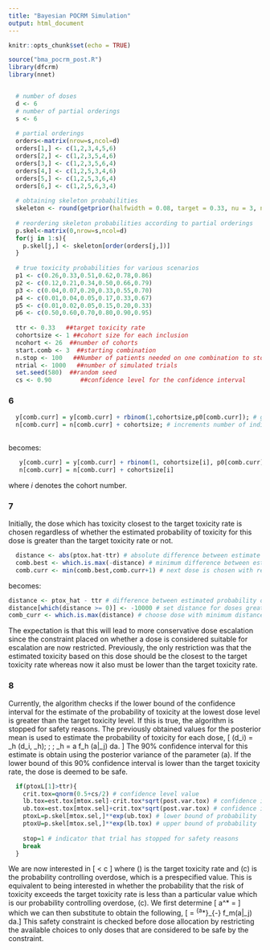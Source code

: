 ```yaml
---
title: "Bayesian POCRM Simulation"
output: html_document
---
```


```r
knitr::opts_chunk$set(echo = TRUE)
```

```r
source("bma_pocrm_post.R")
library(dfcrm)
library(nnet)


  # number of doses 
  d <- 6
  # number of partial orderings
  s <- 6
  
  # partial orderings 
  orders<-matrix(nrow=s,ncol=d)
  orders[1,] <- c(1,2,3,4,5,6)  
  orders[2,] <- c(1,2,3,5,4,6)  
  orders[3,] <- c(1,2,3,5,6,4)  
  orders[4,] <- c(1,2,5,3,4,6)  
  orders[5,] <- c(1,2,5,3,6,4)  
  orders[6,] <- c(1,2,5,6,3,4)
  
  # obtaining skeleton probabilities
  skeleton <- round(getprior(halfwidth = 0.08, target = 0.33, nu = 3, nlevel = 6), 2)
  
  # reordering skeleton probabilities according to partial orderings
  p.skel<-matrix(0,nrow=s,ncol=d)
  for(j in 1:s){
    p.skel[j,] <- skeleton[order(orders[j,])]
  }
  
  # true toxicity probabilities for various scenarios 
  p1 <- c(0.26,0.33,0.51,0.62,0.78,0.86)
  p2 <- c(0.12,0.21,0.34,0.50,0.66,0.79)
  p3 <- c(0.04,0.07,0.20,0.33,0.55,0.70)
  p4 <- c(0.01,0.04,0.05,0.17,0.33,0.67)
  p5 <- c(0.01,0.02,0.05,0.15,0.20,0.33)
  p6 <- c(0.50,0.60,0.70,0.80,0.90,0.95)
  
  ttr <- 0.33   ##target toxicity rate 
  cohortsize <- 1 ##cohort size for each inclusion
  ncohort <- 26  ##number of cohorts
  start.comb <- 3  ##starting combination
  n.stop <- 100   ##Number of patients needed on one combination to stop the trial
  ntrial <- 1000   ##number of simulated trials 
  set.seed(580)  ##random seed
  cs <- 0.90        ##confidence level for the confidence interval 

```

### 6
```r
  y[comb.curr] = y[comb.curr] + rbinom(1,cohortsize,p0[comb.curr]); # generates toxicity data at current dose
  n[comb.curr] = n[comb.curr] + cohortsize; # increments number of individuals assigned to current dose
    
```

becomes:

```r
   y[comb.curr] = y[comb.curr] + rbinom(1, cohortsize[i], p0[comb.curr])
   n[comb.curr] = n[comb.curr] + cohortsize[i]
```

where $i$ denotes the cohort number.

### 7

Initially, the dose which has toxicity closest to the target toxicity rate is chosen regardless of whether the estimated probability of toxicity for this dose is greater than the target toxicity rate or not. 

```r
  distance <- abs(ptox.hat-ttr) # absolute difference between estimate of probability of toxicity and ttr
  comb.best <- which.is.max(-distance) # minimum difference between estimate ptox and ttr
  comb.curr <- min(comb.best,comb.curr+1) # next dose is chosen with restriction of no dose skipping
```

becomes:

```r
distance <- ptox_hat - ttr # difference between estimated probability of toxicity and ttr
distance[which(distance >= 0)] <- -10000 # set distance for doses greater than ttr to being arbitrarily high
comb_curr <- which.is.max(distance) # choose dose with minimum distance to ttr
```

The expectation is that this will lead to more conservative dose escalation since the constraint placed on whether a dose is considered suitable for escalation are now restricted. Previously, the only restriction was that the estimated toxicity based on this dose should be the closest to the target toxicity rate whereas now it also must be lower than the target toxicity rate.

### 8

Currently, the algorithm checks if the lower bound of the confidence interval for the estimate of the probability of toxicity at the lowest dose level is greater than the target toxicity level. If this is true, the algorithm is stopped for safety reasons. The previously obtained values for the posterior mean is used to estimate the probability of toxicity for each dose, \[ \widehat{R}(d_i) = \psi_h (d_i, \widehat{a}_h); \; \; \widehat{a}_h = \int a f_h (a|\Omega_j) da. \] The 90% confidence interval for this estimate is obtain using the posterior variance of the parameter \(a\). If the lower bound of this 90% confidence interval is lower than the target toxicity rate, the dose is deemed to be safe.

```r
  

  if(ptoxL[1]>ttr){
    crit.tox=qnorm(0.5+cs/2) # confidence level value
    lb.tox=est.tox[mtox.sel]-crit.tox*sqrt(post.var.tox) # confidence interval lower bound
    ub.tox=est.tox[mtox.sel]+crit.tox*sqrt(post.var.tox) # confidence interval upper bound?
    ptoxL=p.skel[mtox.sel,]**exp(ub.tox) # lower bound of probability
    ptoxU=p.skel[mtox.sel,]**exp(lb.tox) # upper bound of probability
    
    stop=1 # indicator that trial has stopped for safety reasons 
    break
  }

```

We are now interested in \[ \Pr[R(d_i) > \theta] < c \] where \(\theta\) is the target toxicity rate and \(c\) is the probability controlling overdose, which is a prespecified value. This is equivalent to being interested in whether the probability that the risk of toxicity exceeds the target toxicity rate is less than a particular value which is our probability controlling overdose, \(c\). We first determine \[ a^* = \log{\left\{\frac{\log{(\theta)}}{\log{(\alpha_{mi})}}\right\}} \] which we can then substitute to obtain the following, \[ \Pr[R(d_i) > \theta] = \int^{a^*}_{-\infty} f_m(a|\Omega_j) da.\]  This safety constraint is checked before dose allocation by restricting the available choices to only doses that are considered to be safe by the constraint.

